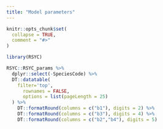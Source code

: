 ```yaml
---
title: "Model parameters"
---
```


```r
knitr::opts_chunk$set(
  collapse = TRUE,
  comment = "#>"
)
```



```r
library(RSYC)

RSYC::RSYC_params %>% 
  dplyr::select(-SpeciesCode) %>%
  DT::datatable(
    filter='top', 
      rownames = FALSE,
      options = list(pageLength = 25)
  ) %>%
    DT::formatRound(columns = c("b1"), digits = 2) %>%
    DT::formatRound(columns = c("b3"), digits = 4) %>%
    DT::formatRound(columns = c("b2","b4"), digits = 5) 

```
